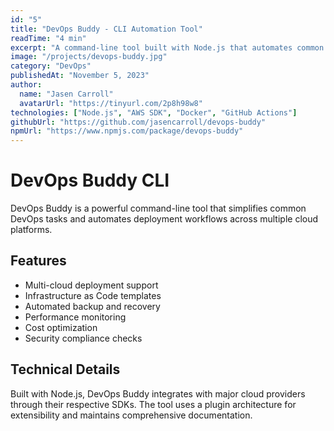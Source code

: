 ```yaml
---
id: "5"
title: "DevOps Buddy - CLI Automation Tool"
readTime: "4 min"
excerpt: "A command-line tool built with Node.js that automates common DevOps tasks and integrates with popular cloud services."
image: "/projects/devops-buddy.jpg"
category: "DevOps"
publishedAt: "November 5, 2023"
author:
  name: "Jasen Carroll"
  avatarUrl: "https://tinyurl.com/2p8h98w8"
technologies: ["Node.js", "AWS SDK", "Docker", "GitHub Actions"]
githubUrl: "https://github.com/jasencarroll/devops-buddy"
npmUrl: "https://www.npmjs.com/package/devops-buddy"
---
```


# DevOps Buddy CLI

DevOps Buddy is a powerful command-line tool that simplifies common DevOps tasks and automates deployment workflows across multiple cloud platforms.

## Features

- Multi-cloud deployment support
- Infrastructure as Code templates
- Automated backup and recovery
- Performance monitoring
- Cost optimization
- Security compliance checks

## Technical Details

Built with Node.js, DevOps Buddy integrates with major cloud providers through their respective SDKs. The tool uses a plugin architecture for extensibility and maintains comprehensive documentation.

